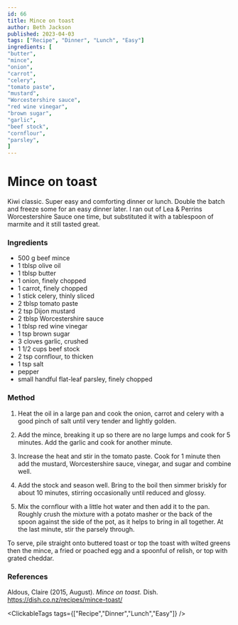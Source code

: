```yaml
---
id: 66
title: Mince on toast
author: Beth Jackson
published: 2023-04-03
tags: ["Recipe", "Dinner", "Lunch", "Easy"]
ingredients: [
"butter",
"mince",
"onion",
"carrot",
"celery",
"tomato paste",
"mustard",
"Worcestershire sauce",
"red wine vinegar",
"brown sugar",
"garlic",
"beef stock",
"cornflour",
"parsley",
]
---
```


# Mince on toast

<BlogTextWrapper>

Kiwi classic. Super easy and comforting dinner or lunch. Double the batch and freeze some for an easy dinner later. I ran out of Lea & Perrins Worcestershire Sauce one time, but substituted it with a tablespoon of marmite and it still tasted great.

</BlogTextWrapper>

<BlogTextWrapper>

### Ingredients

- 500 g beef mince
- 1 tblsp olive oil
- 1 tblsp butter
- 1 onion, finely chopped
- 1 carrot, finely chopped
- 1 stick celery, thinly sliced
- 2 tblsp tomato paste
- 2 tsp Dijon mustard
- 2 tblsp Worcestershire sauce
- 1 tblsp red wine vinegar
- 1 tsp brown sugar
- 3 cloves garlic, crushed
- 1 1/2 cups beef stock
- 2 tsp cornflour, to thicken
- 1 tsp salt
- pepper
- small handful flat-leaf parsley, finely chopped

</BlogTextWrapper>

<BlogTextWrapper>

### Method

1. Heat the oil in a large pan and cook the onion, carrot and celery with a good pinch of salt until very tender and lightly golden.

2. Add the mince, breaking it up so there are no large lumps and cook for 5 minutes. Add the garlic and cook for another minute.

3. Increase the heat and stir in the tomato paste. Cook for 1 minute then add the mustard, Worcestershire sauce, vinegar, and sugar and combine well.

4. Add the stock and season well. Bring to the boil then simmer briskly for about 10 minutes, stirring occasionally until reduced and glossy.

5. Mix the cornflour with a little hot water and then add it to the pan. Roughly crush the mixture with a potato masher or the back of the spoon against the side of the pot, as it helps to bring in all together. At the last minute, stir the parsely through.

To serve, pile straight onto buttered toast or top the toast with wilted greens then the mince, a fried or poached egg and a spoonful of relish, or top with grated cheddar.

</BlogTextWrapper>

<BlogTextWrapper>

### References

Aldous, Claire (2015, August). _Mince on toast._ Dish. https://dish.co.nz/recipes/mince-toast/

</BlogTextWrapper>

<ClickableTags tags={["Recipe","Dinner","Lunch","Easy"]} />
